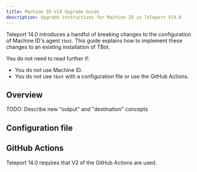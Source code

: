 ```yaml
---
title: Machine ID V14 Upgrade Guide
description: Upgrade instructions for Machine ID in Teleport V14.0
---
```


Teleport 14.0 introduces a handful of breaking changes to the configuration of
Machine ID's agent `tbot`. This guide explains how to implement these changes to
an existing installation of TBot.

You do not need to read further if:

- You do not use Machine ID.
- You do not use `tbot` with a configuration file or use the GitHub Actions.

## Overview

TODO: Describe new "output" and "destination" concepts

## Configuration file

## GitHub Actions

Teleport 14.0 requires that V2 of the GitHub Actions are used.